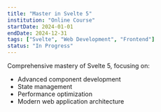 ```yaml
---
title: "Master in Svelte 5"
institution: "Online Course"
startDate: 2024-01-01
endDate: 2024-12-31
tags: ["Svelte", "Web Development", "Frontend"]
status: "In Progress"
---
```


Comprehensive mastery of Svelte 5, focusing on:
- Advanced component development
- State management
- Performance optimization
- Modern web application architecture